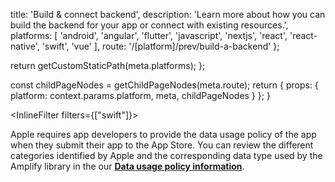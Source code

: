 
  title: 'Build & connect backend',
  description: 'Learn more about how you can build the backend for your app or connect with existing resources.',
  platforms: [
    'android',
    'angular',
    'flutter',
    'javascript',
    'nextjs',
    'react',
    'react-native',
    'swift',
    'vue'
  ],
  route: '/[platform]/prev/build-a-backend'
};

  return getCustomStaticPath(meta.platforms);
};

  const childPageNodes = getChildPageNodes(meta.route);
  return {
    props: {
      platform: context.params.platform,
      meta,
      childPageNodes
    }
  };
}

<Overview childPageNodes={props.childPageNodes} />

<InlineFilter filters={["swift"]}>

<Callout info>

Apple requires app developers to provide the data usage policy of the app when they submit their app to the App Store. You can review the different categories identified by Apple and the corresponding data type used by the Amplify library in the our **[Data usage policy information](/[platform]/prev/build-a-backend/auth/data-usage-policy/)**.

</Callout>

</InlineFilter>
